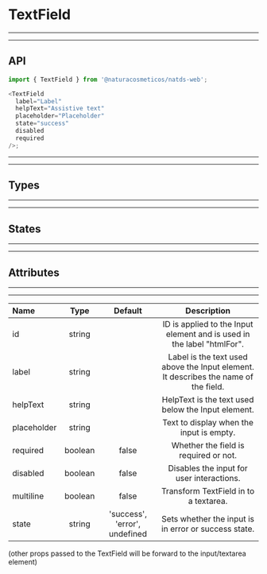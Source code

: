 
# TextField

---
---

## API

```js highlight-line="2"
import { TextField } from '@naturacosmeticos/natds-web';

<TextField
  label="Label"
  helpText="Assistive text"
  placeholder="Placeholder"
  state="success"
  disabled
  required
/>;
```

---
---

## Types

<Preview>
  <Provider theme={themes.natura.light}>
    <ComponentWithLabel componentList={types} />
  </Provider>
</Preview>

---
---

## States

<Preview>
  <Provider theme={themes.natura.light}>
    <ComponentWithLabel componentList={states} />
  </Provider>
</Preview>

---
---

## Attributes

<Preview>
  <Provider theme={themes.natura.light}>
    <ComponentWithLabel componentList={attributes} />
  </Provider>
</Preview>

---
---

| Name                      | Type                                            | Default                       | Description
| :--                       | :-:                                             | :-:                           | :-:
| id                        | string                                          |                               | ID is applied to the Input element and is used in the label "htmlFor".
| label                     | string                                          |                               | Label is the text used above the Input element. It describes the name of the field.
| helpText                  | string                                          |                               | HelpText is the text used below the Input element.
| placeholder               | string                                          |                               | Text to display when the input is empty.
| required                  | boolean                                         | false                         | Whether the field is required or not.
| disabled                  | boolean                                         | false                         | Disables the input for user interactions.
| multiline                 | boolean                                         | false                         | Transform TextField in to a textarea.
| state                     | string                                          | 'success', 'error', undefined | Sets whether the input is in error or success state.

(other props passed to the TextField will be forward to the input/textarea element)
